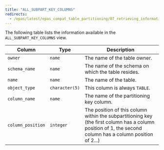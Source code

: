 ```yaml
---
title: "ALL_SUBPART_KEY_COLUMNS"
redirects:
  - /epas/latest/epas_compat_table_partitioning/07_retrieving_information_about_a_partitioned_table/01_table_partitioning_views_reference/05_all_subpart_key_columns/ #generated for docs/epas/reorg-role-use-case-mode
---
```


<div id="all_subpart_key_columns" class="registered_link"></div>

The following table lists the information available in the `ALL_SUBPART_KEY_COLUMNS` view.

| Column            | Type           | Description                                                                                                                                               |
| ----------------- | -------------- | --------------------------------------------------------------------------------------------------------------------------------------------------------- |
| `owner`           | `name`         | The name of the table owner.                                                                                                                              |
| `schema_name`     | `name`         | The name of the schema on which the table resides.                                                                                                        |
| `name`            | `name`         | The name of the table.                                                                                                                                    |
| `object_type`     | `character(5)` | This column is always `TABLE`.                                                                                                                       |
| `column_name`     | `name`         | The name of the partitioning key column.                                                                                                                  |
| `column_position` | `integer`      | The position of this column within the subpartitioning key (the first column has a column position of 1, the second column has a column position of 2...) |
